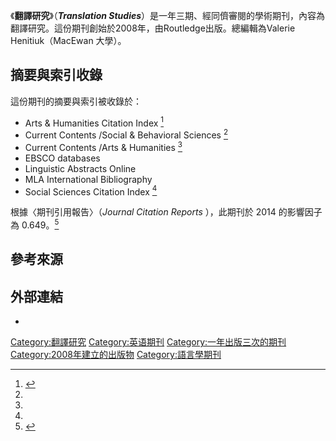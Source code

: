 {{Infobox journal
| title = 翻譯研究
| cover = 
| discipline = [[翻譯研究|翻譯研究]]
| abbreviation = Transl. Stud.
| editor = Valerie Henitiuk
| publisher = [[Routledge|Routledge]]
| country = 
| history = 2008–迄今
| frequency = 一年三期
| impact = 0.649
| impact-year = 2014
| website = http://www.tandfonline.com/action/journalInformation?journalCode=rtrs20
| link1 = http://www.tandfonline.com/toc/rtrs20/current
| link1-name= Online access
| link2 = http://www.tandfonline.com/loi/rtrs20
| link2-name = Online archive
| ISSN = 1478-1700
| eISSN = 1751-2921
| LCCN = 
| OCLC = 232605847
}}
《'''翻譯研究'''》（'''''Translation Studies'''''）是一年三期、經同儕審閱的學術期刊，內容為翻譯研究。這份期刊創始於2008年，由Routledge出版。總編輯為Valerie Henitiuk（MacEwan 大學）。

==摘要與索引收錄==
這份期刊的摘要與索引被收錄於：
*Arts & Humanities Citation Index <ref name="ISI">{{cite web |url=http://ip-science.thomsonreuters.com/mjl/ |title=Master Journal List |publisher=[[Thomson_Reuters|Thomson Reuters]] |work=Intellectual Property & Science |accessdate=2016-04-28 |archive-date=2011-12-21 |archive-url=https://web.archive.org/web/20111221082940/http://ip-science.thomsonreuters.com/mjl/ |dead-url=no }}</ref>
*Current Contents /Social & Behavioral Sciences <ref name="ISI"></ref>
*Current Contents /Arts & Humanities <ref name="ISI"></ref>
*EBSCO databases
*Linguistic Abstracts Online
*MLA International Bibliography
*Social Sciences Citation Index <ref name="ISI"></ref>
根據〈期刊引用報告〉（''Journal Citation Reports'' ），此期刊於 2014 的影響因子為 0.649。<ref name="WoS">{{cite book |year=2015 |chapter=Translation Studies |title=2014 [[Journal_Citation_Reports|Journal Citation Reports]] |publisher=[[Thomson_Reuters|Thomson Reuters]] |edition=Social Sciences |series=[[Web_of_Science|Web of Science]]}}</ref>

==參考來源==
{{reflist}}

==外部連結==
*{{Official website|1=http://www.tandfonline.com/action/journalInformation?journalCode=rtrs20}}

{{Authority control}}
[[Category:翻譯研究|Category:翻譯研究]]
[[Category:英语期刊|Category:英语期刊]]
[[Category:一年出版三次的期刊|Category:一年出版三次的期刊]]
[[Category:2008年建立的出版物|Category:2008年建立的出版物]]
[[Category:語言學期刊|Category:語言學期刊]]